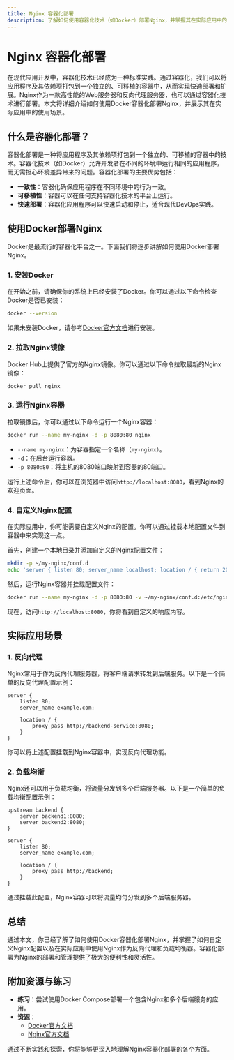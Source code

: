 ```yaml
---
title: Nginx 容器化部署
description: 了解如何使用容器化技术（如Docker）部署Nginx，并掌握其在实际应用中的使用方法。
---
```


# Nginx 容器化部署

在现代应用开发中，容器化技术已经成为一种标准实践。通过容器化，我们可以将应用程序及其依赖项打包到一个独立的、可移植的容器中，从而实现快速部署和扩展。Nginx作为一款高性能的Web服务器和反向代理服务器，也可以通过容器化技术进行部署。本文将详细介绍如何使用Docker容器化部署Nginx，并展示其在实际应用中的使用场景。

## 什么是容器化部署？

容器化部署是一种将应用程序及其依赖项打包到一个独立的、可移植的容器中的技术。容器化技术（如Docker）允许开发者在不同的环境中运行相同的应用程序，而无需担心环境差异带来的问题。容器化部署的主要优势包括：

- **一致性**：容器化确保应用程序在不同环境中的行为一致。
- **可移植性**：容器可以在任何支持容器化技术的平台上运行。
- **快速部署**：容器化应用程序可以快速启动和停止，适合现代DevOps实践。

## 使用Docker部署Nginx

Docker是最流行的容器化平台之一。下面我们将逐步讲解如何使用Docker部署Nginx。

### 1. 安装Docker

在开始之前，请确保你的系统上已经安装了Docker。你可以通过以下命令检查Docker是否已安装：

```bash
docker --version
```

如果未安装Docker，请参考[Docker官方文档](https://docs.docker.com/get-docker/)进行安装。

### 2. 拉取Nginx镜像

Docker Hub上提供了官方的Nginx镜像。你可以通过以下命令拉取最新的Nginx镜像：

```bash
docker pull nginx
```

### 3. 运行Nginx容器

拉取镜像后，你可以通过以下命令运行一个Nginx容器：

```bash
docker run --name my-nginx -d -p 8080:80 nginx
```

- `--name my-nginx`：为容器指定一个名称（`my-nginx`）。
- `-d`：在后台运行容器。
- `-p 8080:80`：将主机的8080端口映射到容器的80端口。

运行上述命令后，你可以在浏览器中访问`http://localhost:8080`，看到Nginx的欢迎页面。

### 4. 自定义Nginx配置

在实际应用中，你可能需要自定义Nginx的配置。你可以通过挂载本地配置文件到容器中来实现这一点。

首先，创建一个本地目录并添加自定义的Nginx配置文件：

```bash
mkdir -p ~/my-nginx/conf.d
echo 'server { listen 80; server_name localhost; location / { return 200 "Hello, Nginx!"; }}' > ~/my-nginx/conf.d/default.conf
```

然后，运行Nginx容器并挂载配置文件：

```bash
docker run --name my-nginx -d -p 8080:80 -v ~/my-nginx/conf.d:/etc/nginx/conf.d nginx
```

现在，访问`http://localhost:8080`，你将看到自定义的响应内容。

## 实际应用场景

### 1. 反向代理

Nginx常用于作为反向代理服务器，将客户端请求转发到后端服务。以下是一个简单的反向代理配置示例：

```nginx
server {
    listen 80;
    server_name example.com;

    location / {
        proxy_pass http://backend-service:8080;
    }
}
```

你可以将上述配置挂载到Nginx容器中，实现反向代理功能。

### 2. 负载均衡

Nginx还可以用于负载均衡，将流量分发到多个后端服务器。以下是一个简单的负载均衡配置示例：

```nginx
upstream backend {
    server backend1:8080;
    server backend2:8080;
}

server {
    listen 80;
    server_name example.com;

    location / {
        proxy_pass http://backend;
    }
}
```

通过挂载此配置，Nginx容器可以将流量均匀分发到多个后端服务器。

## 总结

通过本文，你已经了解了如何使用Docker容器化部署Nginx，并掌握了如何自定义Nginx配置以及在实际应用中使用Nginx作为反向代理和负载均衡器。容器化部署为Nginx的部署和管理提供了极大的便利性和灵活性。

## 附加资源与练习

- **练习**：尝试使用Docker Compose部署一个包含Nginx和多个后端服务的应用。
- **资源**：
  - [Docker官方文档](https://docs.docker.com/)
  - [Nginx官方文档](https://nginx.org/en/docs/)

通过不断实践和探索，你将能够更深入地理解Nginx容器化部署的各个方面。